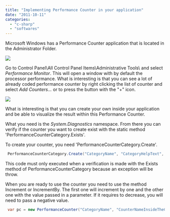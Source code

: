 ```yaml
---
title: "Implementing Performance Counter in your application"
date: "2011-10-11"
categories: 
  - "c-sharp"
  - "softwares"
---
```


Microsoft Windows has a Performance Counter application that is located in the Administrator Folder.

![](images/performancecounter-400x294.png)

Go to Control Panel\\All Control Panel Items\\Administrative Tools\\ and select _Performance Monitor_. This will open a window with by default the processor performance. What is interesting is that you can see a lot of already coded performance counter by right clicking the list of counter and select _Add Counters..._ or to press the button with the "+" icon.

![](images/addcounter.png)

What is interesting is that you can create your own inside your application and be able to visualize the result within this Performance Counter.

What you need is the _System.Diagnostics_ namespace. From there you can verify if the counter you want to create exist with the static method 'PerformanceCounterCategory.Exists'.

To create your counter, you need 'PerformanceCounterCategory.Create'. 
```csharp
 PerformanceCounterCategory.Create("CategoryName", "CategoryHelpText", PerformanceCounterCategoryType.SingleInstance, "CounterNameInsideTheCategory", "CounterHelpText."); 
```

This code must only executed when a verification is made with the Exists method of PerformanceCounterCategory because an exception will be throw.

When you are ready to use the counter you need to use the method Increment or IncrementBy. The first one will increment by one and the other one with the value passed in a parameter. If it requires to decrease, you will need to pass a negative value.


```csharp
 var pc = new PerformanceCounter("CategoryName", "CounterNameInsideTheCategory", false); pc.IncrementBy(10); 
```
